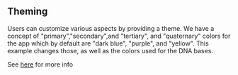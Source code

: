 
<Meta title="Theming" />

## Theming

Users can customize various aspects by providing a theme. We have a concept of
"primary","secondary",and "tertiary", and "quaternary" colors for the app which
by default are "dark blue", "purple", and "yellow". This example changes those,
as well as the colors used for the DNA bases.

See [here](https://jbrowse.org/jb2/docs/config_guides/theme/) for more info

<Story id="source-code-for-examples--with-custom-theme" />
